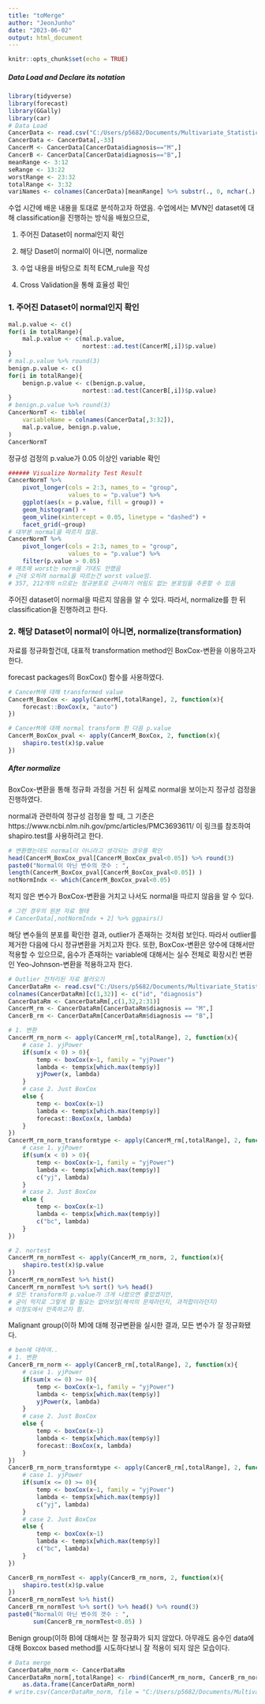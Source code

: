 ```yaml
---
title: "toMerge"
author: "JeonJunho"
date: "2023-06-02"
output: html_document
---
```


```r
knitr::opts_chunk$set(echo = TRUE)
```

##### Data Load and Declare its notation

```r
library(tidyverse)
library(forecast)
library(GGally)
library(car)
# Data Load
CancerData <- read.csv("C:/Users/p5682/Documents/Multivariate_Statistics_and_Lab/Cancer_data.csv", stringsAsFactors = T)
CancerData <- CancerData[,-33]
CancerM <- CancerData[CancerData$diagnosis=="M",]
CancerB <- CancerData[CancerData$diagnosis=="B",]
meanRange <- 3:12
seRange <- 13:22
worstRange <- 23:32
totalRange <- 3:32
variNames <- colnames(CancerData)[meanRange] %>% substr(., 0, nchar(.) -5)

```

수업 시간에 배운 내용을 토대로 분석하고자 하였음.
수업에서는 MVN인 dataset에 대해 classification을 진행하는 방식을 배웠으므로,

1. 주어진 Dataset이 normal인지 확인

2. 해당 Daset이 normal이 아니면, normalize

3. 수업 내용을 바탕으로 최적 ECM_rule을 작성

4. Cross Validation을 통해 효율성 확인



### 1. 주어진 Dataset이 normal인지 확인

```r
mal.p.value <- c()
for(i in totalRange){
    mal.p.value <- c(mal.p.value,
                     nortest::ad.test(CancerM[,i])$p.value)
}
# mal.p.value %>% round(3)
benign.p.value <- c()
for(i in totalRange){
    benign.p.value <- c(benign.p.value,
                     nortest::ad.test(CancerB[,i])$p.value)
}
# benign.p.value %>% round(3)
CancerNormT <- tibble(
    variableName = colnames(CancerData[,3:32]),
    mal.p.value, benign.p.value,
)
CancerNormT
```

정규성 검정의 p.value가 0.05 이상인 variable 확인

```r
###### Visualize Normality Test Result
CancerNormT %>%
    pivot_longer(cols = 2:3, names_to = "group",
                 values_to = "p.value") %>%
    ggplot(aes(x = p.value, fill = group)) +
    geom_histogram() +
    geom_vline(xintercept = 0.05, linetype = "dashed") +
    facet_grid(~group)
# 대부분 normal을 따르지 않음.
CancerNormT %>%
    pivot_longer(cols = 2:3, names_to = "group",
                 values_to = "p.value") %>%
    filter(p.value > 0.05)
# 애초에 worst는 norm을 기대도 안했음
# 근데 오히려 normal을 따르는건 worst value임.
# 357, 212개의 n으로는 정규분포로 근사하기 어림도 없는 분포임을 추론할 수 있음

```

주어진 dataset이 normal을 따르지 않음을 알 수 있다. 따라서, normalize를 한 뒤 classification을 진행하려고 한다.

### 2. 해당 Dataset이 normal이 아니면, normalize(transformation)

자료를 정규화할건데, 대표적 transformation method인 BoxCox-변환을 이용하고자 한다.

forecast packages의 BoxCox() 함수를 사용하였다.

```r
# CancerM에 대해 transformed value
CancerM_BoxCox <- apply(CancerM[,totalRange], 2, function(x){
    forecast::BoxCox(x, "auto")
})

# CancerM에 대해 normal transform 한 다음 p.value
CancerM_BoxCox_pval <- apply(CancerM_BoxCox, 2, function(x){
    shapiro.test(x)$p.value
})
```

##### After normalize

BoxCox-변환을 통해 정규화 과정을 거친 뒤 실제로 normal을 보이는지 정규성 검정을 진행하였다.

normal과 관련하여 정규성 검정을 할 때, 그 기준은
https://www.ncbi.nlm.nih.gov/pmc/articles/PMC3693611/
이 링크를 참조하여 shapiro.test를 사용하려고 한다.

```r
# 변환했는데도 normal이 아니라고 생각되는 경우를 확인
head(CancerM_BoxCox_pval[CancerM_BoxCox_pval<0.05]) %>% round(3)
paste0("Normal이 아닌 변수의 갯수 : ",
length(CancerM_BoxCox_pval[CancerM_BoxCox_pval<0.05]) )
notNormIndx <- which(CancerM_BoxCox_pval<0.05)
```

적지 않은 변수가 BoxCox-변환을 거치고 나서도 normal을 따르지 않음을 알 수 있다.

```r
# 그런 경우의 원본 자료 형태
# CancerData[,notNormIndx + 2] %>% ggpairs()
```

해당 변수들의 분포를 확인한 결과, outlier가 존재하는 것처럼 보인다.
따라서 outlier를 제거한 다음에 다시 정규변환을 거치고자 한다.
또한, BoxCox-변환은 양수에 대해서만 적용할 수 있으므로, 음수가 존재하는 variable에 대해서는 실수 전체로 확장시킨 변환인 Yeo-Johnson-변환을 적용하고자 한다.

```r
# Outlier 전처리된 자료 불러오기
CancerDataRm <- read.csv("C:/Users/p5682/Documents/Multivariate_Statistics_and_Lab/Cancer_data_removed_outliers.csv", stringsAsFactors = T)
colnames(CancerDataRm)[c(1,32)] <- c("id", "diagnosis")
CancerDataRm <- CancerDataRm[,c(1,32,2:31)]
CancerM_rm <- CancerDataRm[CancerDataRm$diagnosis == "M",]
CancerB_rm <- CancerDataRm[CancerDataRm$diagnosis == "B",]

```

```r
# 1. 변환
CancerM_rm_norm <- apply(CancerM_rm[,totalRange], 2, function(x){
    # case 1. yjPower
    if(sum(x < 0) > 0){
        temp <- boxCox(x~1, family = "yjPower")
        lambda <- temp$x[which.max(temp$y)]
        yjPower(x, lambda)
    } 
    # case 2. Just BoxCox
    else {
        temp <- boxCox(x~1)
        lambda <- temp$x[which.max(temp$y)]
        forecast::BoxCox(x, lambda)
    }
})
CancerM_rm_norm_transformtype <- apply(CancerM_rm[,totalRange], 2, function(x){
    # case 1. yjPower
    if(sum(x < 0) > 0){
        temp <- boxCox(x~1, family = "yjPower")
        lambda <- temp$x[which.max(temp$y)]
        c("yj", lambda)
    } 
    # case 2. Just BoxCox
    else {
        temp <- boxCox(x~1)
        lambda <- temp$x[which.max(temp$y)]
        c("bc", lambda)
    }
})
```

```r
# 2. nortest
CancerM_rm_normTest <- apply(CancerM_rm_norm, 2, function(x){
    shapiro.test(x)$p.value
})
CancerM_rm_normTest %>% hist()
CancerM_rm_normTest %>% sort() %>% head()
# 모든 transform의 p.value가 크게 나왔으면 좋았겠지만,
# 굳이 억지로 그렇게 할 필요는 없어보임(해석의 문제라던지, 과적합이라던지)
# 이정도에서 만족하고자 함.

```

Malignant group(이하 M)에 대해 정규변환을 실시한 결과, 모든 변수가 잘 정규화됐다.

```r
# ben에 대하여..
# 1. 변환
CancerB_rm_norm <- apply(CancerB_rm[,totalRange], 2, function(x){
    # case 1. yjPower
    if(sum(x <= 0) >= 0){
        temp <- boxCox(x~1, family = "yjPower")
        lambda <- temp$x[which.max(temp$y)]
        yjPower(x, lambda)
    } 
    # case 2. Just BoxCox
    else {
        temp <- boxCox(x~1)
        lambda <- temp$x[which.max(temp$y)]
        forecast::BoxCox(x, lambda)
    }
})
CancerB_rm_norm_transformtype <- apply(CancerB_rm[,totalRange], 2, function(x){
    # case 1. yjPower
    if(sum(x <= 0) >= 0){
        temp <- boxCox(x~1, family = "yjPower")
        lambda <- temp$x[which.max(temp$y)]
        c("yj", lambda)
    } 
    # case 2. Just BoxCox
    else {
        temp <- boxCox(x~1)
        lambda <- temp$x[which.max(temp$y)]
        c("bc", lambda)
    }
})

```

```r
CancerB_rm_normTest <- apply(CancerB_rm_norm, 2, function(x){
    shapiro.test(x)$p.value
})
CancerB_rm_normTest %>% hist()
CancerB_rm_normTest %>% sort() %>% head() %>% round(3)
paste0("Normal이 아닌 변수의 갯수 : ",
       sum(CancerB_rm_normTest<0.05) )
```

Benign group(이하 B)에 대해서는 잘 정규화가 되지 않았다. 아무래도 음수인 data에 대해 Boxcox based method를 시도하다보니 잘 적용이 되지 않은 모습이다.

```r
# Data merge
CancerDataRm_norm <- CancerDataRm
CancerDataRm_norm[,totalRange] <- rbind(CancerM_rm_norm, CancerB_rm_norm) %>%
    as.data.frame(CancerDataRm_norm)
# write.csv(CancerDataRm_norm, file = "C:/Users/p5682/Documents/Multivariate_Statistics_and_Lab/CancerDataRm_normalized.csv", row.names = F)

```

